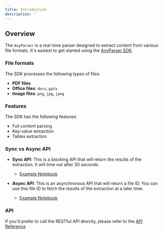 ```yaml
---
title: Introduction
description: ''
---
```


## Overview

The `AnyParser` is a real-time parser designed to extract content from various file formats. It's easiest to get started using the [AnyParser SDK](https://pypi.org/project/any-parser/).

### File formats
The SDK processes the following types of files:
- **PDF files**
- **Office files**: `docx`, `pptx`
- **Image files**: `png`, `jpg`, `jpeg`

### Features
The SDK has the following features:
- Full content parsing
- Key-value extraction
- Tables extraction

### Sync vs Async API
- **Sync API**: This is a blocking API that will return the results of the extraction. It will time out after 30 seconds.
    - [Example Notebook](https://github.com/CambioML/any-parser/blob/main/examples/parse_pdf.ipynb)

- **Async API**: This is an asynchronous API that will return a file ID. You can use this file ID to fetch the results of the extraction at a later time.
    - [Example Notebook](https://github.com/CambioML/any-parser/blob/main/examples/async_parse_pdf.ipynb)

### API
If you'd prefer to call the RESTful API directly, please refer to the [API Reference](/api-reference/)
